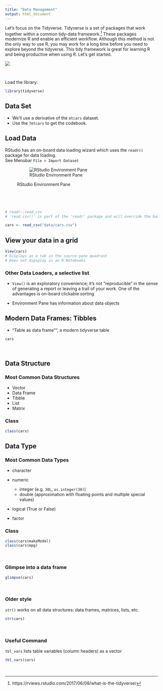 ```yaml
---
title: "Data Management"
output: html_document
---
```


Let's focus on the Tidyverse.  Tidyverse is a set of packages that work together within a common tidy-data framework.^[https://rviews.rstudio.com/2017/06/08/what-is-the-tidyverse/]  These packages modernize R and enable an efficient workflow.  Although this method is not the only way to use R, you may work for a long time before you need to explore beyond the tidyverse.  This tidy framework is great for learning R and being productive when using R.  Let's get started.

![](https://rviews.rstudio.com/post/2017-06-09-What-is-the-tidyverse_files/tidyverse1.png)

&nbsp; 

Load the library:  

```r
library(tidyverse)
```

## Data Set

- We'll use a derivative of the `mtcars` dataset.  
- Use the `?mtcars` to get the codebook.

## Load Data

RStudio has an on-board data loading wizard which uses the `readr()` package for data loading.  
See Menubar `File > Import Dataset`

<figure>![RStudio Environment Pane](images/import_data.png "Environment Pane")<figcaption>RStudio Environment Pane</figcaption></figure>

&nbsp;

&nbsp;

```r
# readr::read_csv
# 'read_csv()' is part of the 'readr' package and will override the base-R default of converting characters as factors.  https://cran.r-project.org/web/packages/readr/README.html

cars <- read_csv("data/cars.csv")
```

## View your data in a grid

```r
View(cars)
# Displays as a tab in the source-pane quadrant
# Does not dipsplay in an R Notebooks
```

### Other Data Loaders, a selective list

- `View()` is an exploratory convenience; it's not "reproducible" in the sense of generating a report or leaving a trail of your work.  One of the advantages is on-board clickable sorting

- Environment Pane has information about data objects


## Modern Data Frames: Tibbles

* "Table as data frame"", a modern tidyverse table
```r
cars 
```

&nbsp;

## Data Structure

### Most Common Data Structures

- Vector
- Data Frame
- Tibble
- List
- Matrix

### Class

```r
class(cars)
```

## Data Type

### Most Common Data Types

- character
- numeric

    - integer (e.g. `30L`, `as.integer(30)`)
    - double (approximation with floating points and multiple special values)
    
- logical (True or False)
- factor

### Class

```r
class(cars$makeModel)
class(cars$mpg)


```

&nbsp;

### Glimpse into a data frame

```r
glimpse(cars)
```

&nbsp;

### Older style 

`str()` works on all data structures:  data frames, matrices, lists, etc.

```r
str(cars)
```

&nbsp;

### Useful Command

`tbl_vars` lists table variables (column headers) as a vector

```r
tbl_vars(cars)
```

&nbsp;
